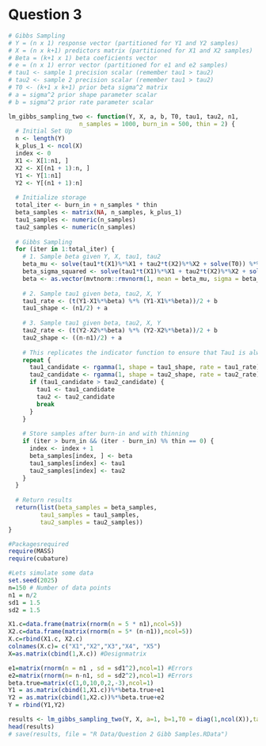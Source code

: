 # Question 3

```r

# Gibbs Sampling 
# Y = (n x 1) response vector (partitioned for Y1 and Y2 samples)
# X = (n x k+1) predictors matrix (partitioned for X1 and X2 samples)
# Beta = (k+1 x 1) beta coeficients vector 
# e = (n x 1) error vector (partitioned for e1 and e2 samples)
# tau1 <- sample 1 precision scalar (remember tau1 > tau2)
# tau2 <- sample 2 precision scalar (remember tau1 > tau2)
# T0 <- (k+1 x k+1) prior beta sigma^2 matrix
# a = sigma^2 prior shape parameter scalar
# b = sigma^2 prior rate parameter scalar

lm_gibbs_sampling_two <- function(Y, X, a, b, T0, tau1, tau2, n1,
                    n_samples = 1000, burn_in = 500, thin = 2) {
  # Initial Set Up
  n <- length(Y)
  k_plus_1 <- ncol(X)
  index <- 0
  X1 <- X[1:n1, ]
  X2 <- X[(n1 + 1):n, ]
  Y1 <- Y[1:n1]
  Y2 <- Y[(n1 + 1):n]
  
  # Initialize storage
  total_iter <- burn_in + n_samples * thin
  beta_samples <- matrix(NA, n_samples, k_plus_1)
  tau1_samples <- numeric(n_samples)
  tau2_samples <- numeric(n_samples)
    
  # Gibbs Sampling
  for (iter in 1:total_iter) {
    # 1. Sample beta given Y, X, tau1, tau2
    beta_mu <- solve(tau1*t(X1)%*%X1 + tau2*t(X2)%*%X2 + solve(T0)) %*% (tau1*t(X1)%*%Y1 + tau2*t(X2)%*%Y2) 
    beta_sigma_squared <- solve(tau1*t(X1)%*%X1 + tau2*t(X2)%*%X2 + solve(T0))
    beta <- as.vector(mvtnorm::rmvnorm(1, mean = beta_mu, sigma = beta_sigma_squared))
    
    # 2. Sample tau1 given beta, tau2, X, Y
    tau1_rate <- (t(Y1-X1%*%beta) %*% (Y1-X1%*%beta))/2 + b
    tau1_shape <- (n1/2) + a
    
    # 3. Sample tau1 given beta, tau2, X, Y
    tau2_rate <- (t(Y2-X2%*%beta) %*% (Y2-X2%*%beta))/2 + b
    tau2_shape <- ((n-n1)/2) + a
    
    # This replicates the indicator function to ensure that Tau1 is always greater than Tau2
    repeat {
      tau1_candidate <- rgamma(1, shape = tau1_shape, rate = tau1_rate)
      tau2_candidate <- rgamma(1, shape = tau2_shape, rate = tau2_rate)
      if (tau1_candidate > tau2_candidate) {
        tau1 <- tau1_candidate
        tau2 <- tau2_candidate
        break
      }
    }
    
    # Store samples after burn-in and with thinning
    if (iter > burn_in && (iter - burn_in) %% thin == 0) {
      index <- index + 1
      beta_samples[index, ] <- beta
      tau1_samples[index] <- tau1
      tau2_samples[index] <- tau2
    }
  }
  
  # Return results
  return(list(beta_samples = beta_samples,
         tau1_samples = tau1_samples, 
         tau2_samples = tau2_samples))
}
```

```r
#Packagesrequired
require(MASS)
require(cubature)

#Lets simulate some data
set.seed(2025)
n=150 # Number of data points
n1 = n/2
sd1 = 1.5
sd2 = 1.5

X1.c=data.frame(matrix(rnorm(n = 5 * n1),ncol=5))
X2.c=data.frame(matrix(rnorm(n = 5* (n-n1)),ncol=5))
X.c=rbind(X1.c, X2.c)
colnames(X.c)= c("X1","X2","X3","X4", "X5")
X=as.matrix(cbind(1,X.c)) #Designmatrix

e1=matrix(rnorm(n = n1 , sd = sd1^2),ncol=1) #Errors
e2=matrix(rnorm(n= n-n1, sd = sd2^2),ncol=1) #Errors
beta.true=matrix(c(1,0,10,0,2,-3),ncol=1)
Y1 = as.matrix(cbind(1,X1.c))%*%beta.true+e1
Y2 = as.matrix(cbind(1,X2.c))%*%beta.true+e2
Y = rbind(Y1,Y2)

results <- lm_gibbs_sampling_two(Y, X, a=1, b=1,T0 = diag(1,ncol(X)),tau1 = 1/(sd1^2), tau2 = 1/(sd2^2), n1 = n1 )
head(results)
# save(results, file = "R Data/Question 2 Gibb Samples.RData")
```
